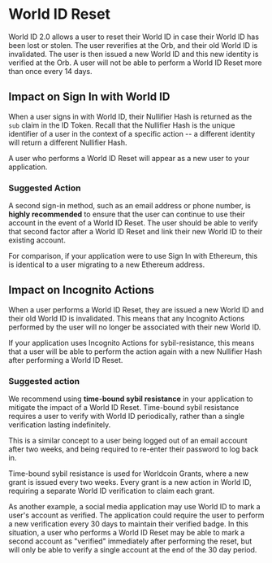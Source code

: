 # World ID Reset

World ID 2.0 allows a user to reset their World ID in case their World ID has been lost or stolen. The user reverifies at the Orb, and their old World ID is invalidated. The user is then issued a new World ID and this new identity is verified at the Orb.  A user will not be able to perform a World ID Reset more than once every 14 days.

## Impact on Sign In with World ID

When a user signs in with World ID, their Nullifier Hash is returned as the `sub` claim in the ID Token. Recall that the Nullifier Hash is the unique identifier of a user in the context of a specific action -- a different identity will return a different Nullifier Hash.

<Note type="danger">A user who performs a World ID Reset will appear as a new user to your application.</Note>

### Suggested Action

A second sign-in method, such as an email address or phone number, is **highly recommended** to ensure that the user can continue to use their account in the event of a World ID Reset. The user should be able to verify that second factor after a World ID Reset and link their new World ID to their existing account.

<Note>For comparison, if your application were to use Sign In with Ethereum, this is identical to a user migrating to a new Ethereum address.</Note>

## Impact on Incognito Actions

When a user performs a World ID Reset, they are issued a new World ID and their old World ID is invalidated. This means that any Incognito Actions performed by the user will no longer be associated with their new World ID.

<Note type="danger">If your application uses Incognito Actions for sybil-resistance, this means that a user will be able to perform the action again with a new Nullifier Hash after performing a World ID Reset.</Note>

### Suggested action

We recommend using **time-bound sybil resistance** in your application to mitigate the impact of a World ID Reset. Time-bound sybil resistance requires a user to verify with World ID periodically, rather than a single verification lasting indefinitely. 

<Note>This is a similar concept to a user being logged out of an email account after two weeks, and being required to re-enter their password to log back in.</Note>

Time-bound sybil resistance is used for Worldcoin Grants, where a new grant is issued every two weeks. Every grant is a new action in World ID, requiring a separate World ID verification to claim each grant.

As another example, a social media application may use World ID to mark a user's account as verified. The application could require the user to perform a new verification every 30 days to maintain their verified badge.
In this situation, a user who performs a World ID Reset may be able to mark a second account as "verified" immediately after performing the reset, but will only be able to verify a single account at the end of the 30 day period.